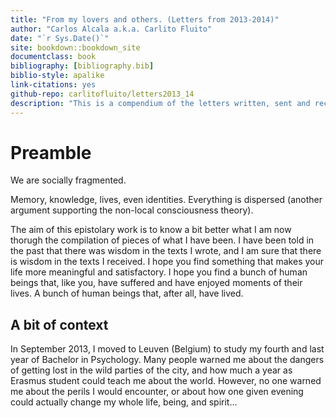 ```yaml
--- 
title: "From my lovers and others. (Letters from 2013-2014)"
author: "Carlos Alcala a.k.a. Carlito Fluito"
date: "`r Sys.Date()`"
site: bookdown::bookdown_site
documentclass: book
bibliography: [bibliography.bib]
biblio-style: apalike
link-citations: yes
github-repo: carlitofluito/letters2013_14
description: "This is a compendium of the letters written, sent and received between October 2013 and September 2014."
---
```


# Preamble {-#preamble}

We are socially fragmented. 

Memory, knowledge, lives, even identities. Everything is dispersed (another argument supporting the non-local consciousness theory). 

The aim of this epistolary work is to know a bit better what I am now thorugh the compilation of pieces of what I have been. I have been told in the past that there was wisdom in the texts I wrote, and I am sure that there is wisdom in the texts I received. 
I hope you find something that makes your life more meaningful and satisfactory. I hope you find a bunch of human beings that, like you, have suffered and have enjoyed moments of their lives. A bunch of human beings that, after all, have lived.

## A bit of context {-#context}

In September 2013, I moved to Leuven (Belgium) to study my fourth and last year of Bachelor in Psychology. Many people warned me about the dangers of getting lost in the wild parties of the city, and how much a year as Erasmus student could teach me about the world. However, no one warned me about the perils I would encounter, or about how one given evening could actually change my whole life, being, and spirit… 